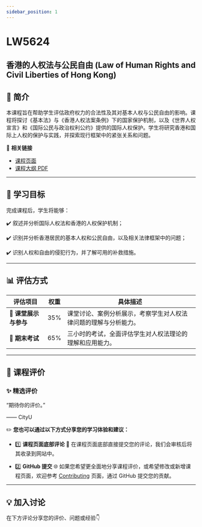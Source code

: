 ```yaml
---
sidebar_position: 1
---
```


# LW5624
## 香港的人权法与公民自由 (Law of Human Rights and Civil Liberties of Hong Kong)

## **📘 简介**
本课程旨在帮助学生评估政府权力的合法性及其对基本人权与公民自由的影响。课程将探讨《基本法》与《香港人权法案条例》下的国家保护机制，以及《世界人权宣言》和《国际公民与政治权利公约》提供的国际人权保护。学生将研究香港和国际上人权的保护与实践，并探索现行框架中的紧张关系和问题。

🔗 **相关链接**
- [课程页面](https://www.cityu.edu.hk/catalogue/pg/202425/course/LW5624.htm)
- [课程大纲 PDF](https://www.cityu.edu.hk/catalogue/pg/202425/course/LW5624.pdf)

---

## **🎯 学习目标**

完成课程后，学生将能够：

✔️ 叙述并分析国际人权法和香港的人权保护机制；

✔️ 识别并分析香港居民的基本人权和公民自由，以及相关法律框架中的问题；

✔️ 识别人权和自由的侵犯行为，并了解可用的补救措施。

---

## **📊 评估方式**

| **评估项目**         | **权重** | **具体描述**                                                                                       |
|---------------------|---------|---------------------------------------------------------------------------------------------------|
| **📂 课堂展示与参与** | 35%     | 课堂讨论、案例分析展示，考察学生对人权法律问题的理解与分析能力。                                     |
| **📂 期末考试**       | 65%     | 三小时的考试，全面评估学生对人权法理论的理解和应用能力。                                             |

---

## **💬 课程评价**

### ✨ **精选评价**
<div className={commentStyles.commentBox}>
    <p className={commentStyles.commentText}>
        “期待你的评价。”
    </p>
    <p className={commentStyles.commentAuthor}>—— CityU</p>
</div>

✏️ **您也可以通过以下方式分享您的学习体验和建议：**

- 1️⃣ **课程页面底部评论**
💬 在课程页面底部直接提交您的评论，我们会审核后将其收录到网站中。

- 2️⃣ **GitHub 提交**
🌐 如果您希望更全面地分享课程评价，或希望修改或新增课程页面，欢迎参考 [Contributing](https://penjc.github.io/cityU-navigator/contributing) 页面，通过 GitHub 提交您的贡献。

---

## **💡 加入讨论**

在下方评论分享您的评价、问题或经验👇
<Utterances />
